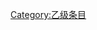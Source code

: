 {{catmore1|[[Wikipedia:木工专题|Wikipedia:木工专题]]}}
{{Articles by Quality| topic=木工|project=木工|format=TOC}}
{{Wikipedia category}}
{{emptycat}}

[[Category:乙级条目|Category:乙级条目]]